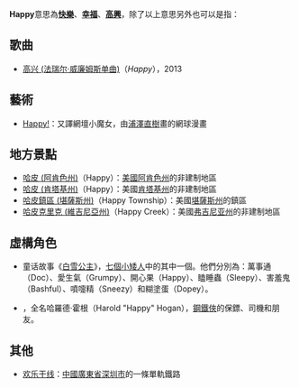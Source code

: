 {{wiktionary|happy}}
'''Happy'''意思為'''[[快樂|快樂]]'''、'''[[幸福|幸福]]'''、'''[[高興|高興]]'''，除了以上意思另外也可以是指：

{{TOC right}}

==歌曲==
* [[高兴_(法瑞尔·威廉姆斯单曲)|高兴 (法瑞尔·威廉姆斯单曲)]]（''Happy''），2013

==藝術==
* [[Happy!|Happy!]]：又譯網壇小魔女，由[[浦澤直樹|浦澤直樹]]畫的網球漫畫

==地方景點==
* [[哈皮_(阿肯色州)|哈皮 (阿肯色州)]]（Happy）：[[美國|美國]][[阿肯色州|阿肯色州]]的非建制地區
* [[哈皮_(肯塔基州)|哈皮 (肯塔基州)]]（Happy）：美國[[肯塔基州|肯塔基州]]的非建制地區
* [[哈皮鎮區_(堪薩斯州)|哈皮鎮區 (堪薩斯州)]]（Happy Township）：美國[[堪薩斯州|堪薩斯州]]的鎮區
* [[哈皮克里克_(維吉尼亞州)|哈皮克里克 (維吉尼亞州)]]（Happy Creek）：美國[[弗吉尼亚州|弗吉尼亚州]]的非建制地區

==虛構角色==
* 童话故事《[[白雪公主|白雪公主]]》，[[七個小矮人|七個小矮人]]中的其中一個。他們分別為：萬事通（Doc）、愛生氣（Grumpy）、開心果（Happy）、瞌睡蟲（Sleepy）、害羞鬼（Bashful）、噴嚏精（Sneezy）和糊塗蛋（Dopey）。
* {{tsl|en|Happy Hogan (comics)|哈皮·霍根}}，全名哈羅德·霍根（Harold "Happy" Hogan），[[鋼鐵俠|鋼鐵俠]]的保鏢、司機和朋友。

==其他==
* [[欢乐干线|欢乐干线]]：[[中華人民共和國|中國]][[廣東省|廣東省]][[深圳市|深圳市]]的一條單軌鐵路

{{disambiguation|cat=非中文名称消歧义}}